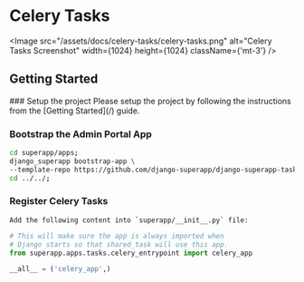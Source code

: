 
# Celery Tasks

<Image src="/assets/docs/celery-tasks/celery-tasks.png" alt="Celery Tasks Screenshot" width={1024} height={1024} className={'mt-3'} />

## Getting Started
<Steps>
### Setup the project
    Please setup the project by following the instructions from the [Getting Started](/) guide.

### Bootstrap the Admin Portal App
```bash
cd superapp/apps;
django_superapp bootstrap-app \
--template-repo https://github.com/django-superapp/django-superapp-tasks ./tasks;
cd ../../;
```

### Register Celery Tasks
    Add the following content into `superapp/__init__.py` file:
```python filename="superapp/__init__.py"
# This will make sure the app is always imported when
# Django starts so that shared_task will use this app.
from superapp.apps.tasks.celery_entrypoint import celery_app

__all__ = ('celery_app',)
```
</Steps>


